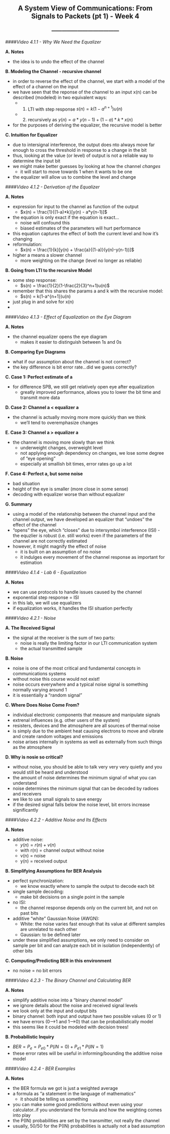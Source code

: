 <center> <h2>A System View of Communications: From Signals to Packets (pt 1) - Week 4</h2> </center>
<center> <h3>---------------------------------------</h3> </center>

####*Video 4.1.1 - Why We Need the Equalizer*

**A. Notes**

- the idea is to undo the effect of the channel

**B. Modeling the Channel - recursive channel**

- in order to reverse the effect of the channel, we start with a model of the effect of a channel on the input
- we have seen that the reponse of the channel to an input x(n) can be described (modeled) in two equivalent ways:
    - 1. LTI with step response $s(n) = k(1-a^{n+1})u(n)$
    - 2. recursively as $y(n) = a*y(n-1) + (1-a)*k*x(n)$
- for the purposes of deriving the equalizer, the recursive model is better

**C. Intuition for Equalizer**

- due to intersignal interference, the output does nto always move far enough to cross the threshold in response to a change in the bit
- thus, looking at the value (or level) of output is not a reliable way to determine the input bit
- we might make better guesses by looking at how the channel *changes*
    - it will start to move towards 1 when it wants to be one
- the equalizer will allow us to combine the level and change


####*Video 4.1.2 - Derivation of the Equalizer*

**A. Notes**

- expression for input to the channel as function of the output
    - $x(n) = \frac{1}{(1-a)*k}[y(n) - a*y(n-1)]$
- the equation is only exact if the equation is exact...
    - noise will confound this
    - biased estimates of the parameters will hurt performance
- this equation captures the effect of both the current level and how it's changing
- reformulation:
    - $x(n) = \frac{1}{k}[y(n) + \frac{a}{(1-a)}(y(n)-y(n-1))]$
- higher a means a slower channel
    - more weighting on the change (level no longer as reliable)

**B. Going from LTI to the recursive Model**

- some step response:
    - $s(n) = \frac{1}{2}(1-\frac{2}{3}^n+1)u(n)$
- remember that this shares the params a and k with the recursive model:
    - $s(n) = k(1-a^{n+1})u(n)
- just plug in and solve for x(n)
- 

####*Video 4.1.3 - Effect of Equalization on the Eye Diagram*

**A. Notes**

- the channel equalizer opens the eye diagram
    - makes it easier to distinguish between 1s and 0s

**B. Comparing Eye Diagrams**

- what if our assumption about the channel is not correct?
- the key difference is bit error rate...did we guess correctly?

**C. Case 1: Perfect estimate of a**

- for difference SPB, we still get relatively open eye after equalization
    - greatly improved performance, allows you to lower the bit time and transmit more data

**D. Case 2: Channel a < equalizer a**

- the channel is actually moving more more quickly than we think
    - we'll tend to overemphasize changes
    
**E. Case 3: Channel a > equalizer a**

- the channel is moving more slowly than we think
    - underweight changes, overweight level
    - not applying enough dependency on changes, we lose some degree of "eye opening"
    - especially at smallish bit times, error rates go up a lot

**F. Case 4: Perfect a, but some noise**

- bad situation
- height of the eye is smaller (more close in some sense)
- decoding with equalizer worse than without equalizer

**G. Summary**

- using a model of the relationship between the channel input and the channel output, we have developed an equalizer that "undoes" the effect of the channel
- "opens" the eye, which "closes" due to intersymbol interference (ISI)
-the equzlier is robust (i.e. still works) even if the parameters of the channel are not correctly estimated
- however, it might magnify the effect of noise
    - it is built on an assumption of no noise
    - it indulges every movement of the channel response as important for estimation

####*Video 4.1.4 - Lab 6 - Equalization*

**A. Notes**

- we can use protocols to handle issues caused by the channel
- exponential step response = ISI
- in this lab, we will use equalizers
- if equalization works, it handles the ISI situation perfectly

####*Video 4.2.1 - Noise*

**A. The Received Signal**

- the signal at the receiver is the sum of two parts:
    - noise is really the limiting factor in our LTI communication system
    - the actual transmitted sample
    
**B. Noise**

- noise is one of the most critical and fundamental concepts in communications systems
- without noise this course would not exist!
- noise occurs everywhere and a typical noise signal is something normally varying around 1
- it is essentially a "random signal"

**C. Where Does Noise Come From?**

- individual electronic components that measure and manipulate signals
- extrenal influences (e.g. other users of the system)
- resisters, devices and the atmosphere are all sources of thermal noise
- \textbf{thermal noise} is simply due to the ambient heat causing electrons to move and vibrate and create random voltages and emissions
- noise arises internally in systems as well as externally from such things as the atmosphere

**D. Why is nosie so critical?**

- without noise, you should be able to talk very very very quietly and you would still be heard and understood
- the amount of noise determines the minimum signal of what you can understand
- noise determines the minimum signal that can be decoded by radioes and receivers
- we like to use small signals to save energy
- if the desired signal falls below the noise level, bit errors increase significantly

####*Video 4.2.2 - Additive Noise and Its Effects*

**A. Notes**

- additive noise:
    - $y(n) = r(n) + v(n)$
    - with r(n) = channel output without noise
    - v(n) = noise
    - y(n) = received output

**B. Simplifying Assumptions for BER Analysis**

- perfect synchronization:
    - we know exactly where to sample the output to decode each bit
- single sample decoding:
    - make bit decisions on a single point in the sample
- no ISI:
    - the channel response depends only on the current bit, and not on past bits
- additive "white" Gaussian Noise (AWGN):
    - White: the noise varies fast enough that its value at different samples are unrelated to each other
    - Gaussian: to be defined later
- under these simplified assumptions, we only need to consider on sample per bit and can analyze each bit in isolation (independently) of other bits

**C. Computing/Predicting BER in this environment**

- no noise = no bit errors

####*Video 4.2.3 - The Binary Channel and Calculating BER*

**A. Notes**

- simplify additive noise into a "binary channel model"
- we ignore details about the noise and received signal levels
- we look only at the input and output bits
- binary channel: both input and output have two possible values (0 or 1)
- we have errors (0-->1 and 1-->0) that can be probabilistically model
- this seems like it could be modeled with decision trees!

**B. Probabilistic Inquiry**

- $BER = P_{e} = P_{e0}*P(IN=0) + P_{e1}*P(IN=1)$
- these error rates will be useful in informing/bounding the additive noise model

####*Video 4.2.4 - BER Examples*

**A. Notes**

- the BER formula we got is just a weighted average
- a formula as "a statement in the language of mathematics"
    - it should be telling us something
- you can make some good predictions without even using your calculator..if you understand the formula and how the weighting comes into play
- the P(IN) probabilities are set by the transmitter, not really the channel
- usually, 50/50 for the P(IN) probabilities is actually not a bad assumption